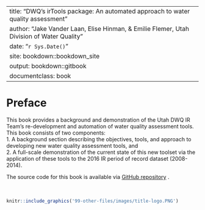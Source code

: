 
---
title: "DWQ's irTools package: An automated approach to water quality assessment"
author: "Jake Vander Laan, Elise Hinman, & Emilie Flemer, Utah Division of Water Quality"
date: "`r Sys.Date()`"
site: bookdown::bookdown_site
output: bookdown::gitbook
documentclass: book
---

# Preface {-}
This book provides a background and demonstration of the Utah DWQ IR Team's re-development and automation of water quality assessment tools.  
This book consists of two components:  
1. A background section describing the objectives, tools, and approach to developing new water quality assessment tools, and  
2. A full-scale demonstration of the current state of this new toolset via the application of these tools to the 2016 IR period of record dataset (2008-2014).  

The source code for this book is available via [GitHub repository](https://github.com/utah-dwq/irTools-test-16) .  
<br><br>

```r
knitr::include_graphics('99-other-files/images/title-logo.PNG')
```

<br><br><br><br><br>
